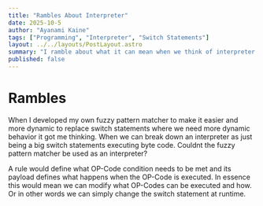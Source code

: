 ```yaml
---
title: "Rambles About Interpreter"
date: 2025-10-5
author: "Ayanami Kaine"
tags: ["Programming", "Interpreter", "Switch Statements"]
layout: ../../layouts/PostLayout.astro
summary: "I ramble about what it can mean when we think of interpreter as just a switch statement."
published: false
---
```


# Rambles

When I developed my own fuzzy pattern matcher to make it easier and more dynamic to replace switch statements where we need more dynamic behavior it got me thinking. When we can break down an interpreter as just being a big switch statements executing byte code. Couldnt the fuzzy pattern matcher be used as an interpreter? 

A rule would define what OP-Code condition needs to be met and its payload defines what happens when the OP-Code is executed. In essence this would mean we can modify what OP-Codes can be executed and how. Or in other words we can simply change the switch statement at runtime.